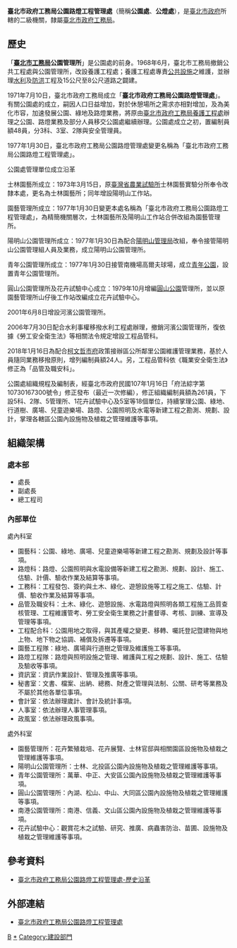 {{中華民國政府部門基礎資訊
|部門名稱       = 臺北市政府工務局公園路燈工程管理處
|外文名稱       = Parks and Street Lights Office, Public Works Department, Taipei City Government
|外文語言       = 英語
|部門標誌       =
|代表圖像       = TPE-PWD-PSLO 20131216.jpg
|代表圖像名稱   =  
|首長職銜       = 處長
|首長姓名       = 黃淑如
|副首長職銜     = 副處長
|副首長姓名     = 曹彥綸
|副首長姓名二   = 吳健羣
|副首長姓名三   = 
|副首長職銜二   = 總工程司
|副首長二姓名   = 吳文慶
|副首長二姓名二 = 
|副首長二姓名三 = 
|秘書長職銜     = 
|秘書長姓名     = 
|秘書長姓名二   = 
|秘書長姓名三   = 
|副秘書長職銜   = 
|副秘書長姓名   = 
|副秘書長姓名二 = 
|副秘書長姓名三 = 
|任命者姓名     = 
|成立日期       = 1971年7月10日
|解散日期       = 
|所屬部門       = [[臺北市政府|臺北市政府]]
|組織編制       =
|組織架構       = 
|內部單位       = 5科、2隊、5管理所、1花卉試驗中心及5室<br>[http://pkl.gov.taipei/ct.asp?xItem=98988264&CtNode=88838&mp=106011 組織架構]
|授權法源       = 臺北市政府工務局公園路燈工程管理處組織規程
|員額任期       = 
|員額           = 
|年度預算額     = 
|地址           = 10046[[臺北市|臺北市]][[中正區_(臺北市)|中正區]]懷寧街109號
|電話           = +886 2 2381-5132
|網站           = http://pkl.gov.taipei/
|備註           = 
}}
'''臺北市政府工務局公園路燈工程管理處'''（簡稱'''公園處'''、'''公燈處'''），是[[臺北市政府|臺北市政府]]所轄的二級機關，隸屬[[臺北市政府工務局|臺北市政府工務局]]。

==歷史==
「'''[[臺北市工務局|臺北市工務局]]公園管理所'''」是公園處的前身。1968年6月，臺北市工務局撤銷公共工程處與公園管理所，改設養護工程處；養護工程處專責[[公共設施|公共設施]]之維護，並辦理[[水利|水利]]及[[防洪|防洪]]工程及15公尺至8公尺道路之闢建。

1971年7月10日，臺北市政府工務局成立「'''臺北市政府工務局公園路燈管理處'''」。有關公園處的成立，嗣因人口日益增加，對於休憩場所之需求亦相對增加，及為美化市容，加速發展公園、綠地及路燈業務，將原由[[臺北市政府工務局養護工程處|臺北市政府工務局養護工程處]]辦理之公園、路燈業務及部分人員移交公園處繼續辦理。公園處成立之初，置編制員額48員，分3科、3室、2隊與安全管理員。

1977年1月30日，臺北市政府工務局公園路燈管理處變更名稱為「臺北市政府工務局公園路燈工程管理處」。

公園處管理單位成立沿革

士林園藝所成立：1973年3月15日，原[[臺灣省農業試驗所|臺灣省農業試驗所]]士林園藝實驗分所奉令改隸本處，更名為士林園藝所；同年增設陽明山工作站。

園藝管理所成立：1977年1月30日變更本處名稱為「臺北市政府工務局公園路燈工程管理處」，為精簡機關層次，士林園藝所及陽明山工作站合併改組為園藝管理所。

陽明山公園管理所成立：1977年1月30日為配合[[陽明山管理局|陽明山管理局]]改組，奉令接管陽明山公園管理組人員及業務，成立陽明山公園管理所。

青年公園管理所成立：1977年1月30日接管南機場高爾夫球場，成立[[青年公園_(臺北市)|青年公園]]，設置青年公園管理所。

圓山公園管理所及花卉試驗中心成立：1979年10月增編[[圓山公園_(臺北市)|圓山公園]]管理所，並以原園藝管理所山仔後工作站改編成立花卉試驗中心。

2001年6月8日增設河濱公園管理所。

2006年7月30日配合水利事權移撥水利工程處辦理，撤銷河濱公園管理所，復依據《勞工安全衛生法》等相關法令規定增設工程品管科。

2018年1月16日為配合[[柯文哲市府|柯文哲市府]]政策接辦區公所鄰里公園維護管理業務，基於人員隨同業務移撥原則，增列編制員額24人。另，工程品管科依《職業安全衛生法》修正為「品管及職安科」。

公園處組織規程及編制表，經臺北市政府民國107年1月16日「府法綜字第10730167300號令」修正發布（最近一次修編），修正組織編制員額為261員，下設5科、2隊、5管理所、1花卉試驗中心及5室等18個單位，持續掌理公園、綠地、行道樹、廣場、兒童遊樂場、路燈、公園照明及水電等新建工程之勘測、規劃、設計，掌理各轄區公園內設施物及植栽之管理維護等事項。

==組織架構==
===處本部===
*處長
*副處長
*總工程司

===內部單位===
處內科室

*園藝科：公園、綠地、廣場、兒童遊樂場等新建工程之勘測、規劃及設計等事項。
*路燈科：路燈、公園照明與水電設備等新建工程之勘測、規劃、設計、施工、估驗、計價、驗收作業及結算等事項。
*工務科：工程發包、簽約與土木、綠化、遊憩設施等工程之施工、估驗、計價、驗收作業及結算等事項。
*品管及職安科：土木、綠化、遊憩設施、水電路燈與照明各類工程施工品質查核管理、工程維護管考、勞工安全衛生業務之計畫督導、考核、訓練、宣導及管理等事項。
*工程配合科：公園用地之取得，與其產權之變更、移轉、囑託登記暨建物與地上物、地下物之協調、補償及拆遷等事項。
*園藝工程隊：綠地、廣場與行道樹之管理及維護施工等事項。
*路燈工程隊：路燈與照明設施之管理、維護與工程之規劃、設計、施工、估驗及驗收等事項。
*資訊室：資訊作業設計、管理及推廣等事項。
*秘書室：文書、檔案、出納、總務、財產之管理與法制、公關、研考等業務及不屬於其他各單位事項。
*會計室：依法辦理歲計、會計及統計事項。
*人事室：依法辦理人事管理事項。
*政風室：依法辦理政風事項。

處外科室

*園藝管理所：花卉繁殖栽培、花卉展覽、士林官邸與相關園區設施物及植栽之管理維護等事項。
*陽明山公園管理所：士林、北投區公園內設施物及植栽之管理維護等事項。
*青年公園管理所：萬華、中正、大安區公園內設施物及植栽之管理維護等事項。
*圓山公園管理所：內湖、松山、中山、大同區公園內設施物及植栽之管理維護等事項。
*南港公園管理所：南港、信義、文山區公園內設施物及植栽之管理維護等事項。
*花卉試驗中心：觀賞花木之試驗、研究、推廣、病蟲害防治、苗圃、設施物及植栽之管理維護等事項。

[[Category:台北市政府|B]]
[[Category:台北市公園|*]]

== 參考資料 ==
*[http://pkl.gov.taipei/ct.asp?xItem=112284&CtNode=88837&mp=106011 臺北市政府工務局公園路燈工程管理處-歷史沿革] {{Wayback|url=http://pkl.gov.taipei/ct.asp?xItem=112284&CtNode=88837&mp=106011 |date=20170316204553 }}

== 外部連結 ==
*[http://pkl.gov.taipei/ 臺北市政府工務局公園路燈工程管理處] {{Wayback|url=http://pkl.gov.taipei/ |date=20160501003854 }}{{zh-tw}}{{en}}
[[Category:建設部門|Category:建設部門]]